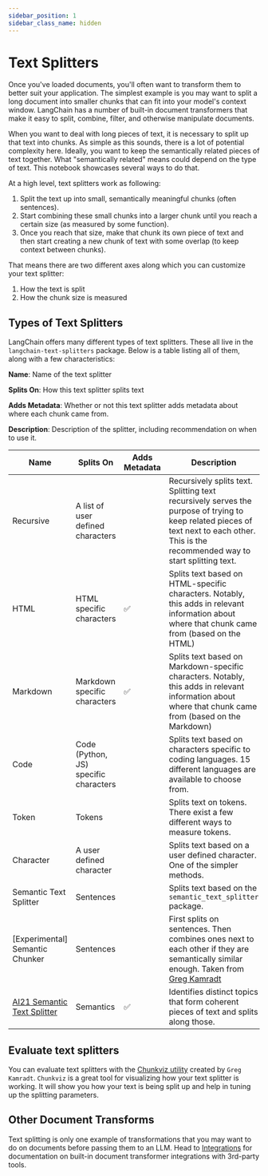 ```yaml
---
sidebar_position: 1
sidebar_class_name: hidden
---
```

# Text Splitters

Once you've loaded documents, you'll often want to transform them to better suit your application. The simplest example
is you may want to split a long document into smaller chunks that can fit into your model's context window. LangChain
has a number of built-in document transformers that make it easy to split, combine, filter, and otherwise manipulate documents.

When you want to deal with long pieces of text, it is necessary to split up that text into chunks.
As simple as this sounds, there is a lot of potential complexity here. Ideally, you want to keep the semantically related pieces of text together. What "semantically related" means could depend on the type of text.
This notebook showcases several ways to do that.

At a high level, text splitters work as following:

1. Split the text up into small, semantically meaningful chunks (often sentences).
2. Start combining these small chunks into a larger chunk until you reach a certain size (as measured by some function).
3. Once you reach that size, make that chunk its own piece of text and then start creating a new chunk of text with some overlap (to keep context between chunks).

That means there are two different axes along which you can customize your text splitter:

1. How the text is split
2. How the chunk size is measured

## Types of Text Splitters

LangChain offers many different types of text splitters. These all live in the `langchain-text-splitters` package. Below is a table listing all of them, along with a few characteristics:

**Name**: Name of the text splitter

**Splits On**: How this text splitter splits text

**Adds Metadata**: Whether or not this text splitter adds metadata about where each chunk came from.

**Description**: Description of the splitter, including recommendation on when to use it.


| Name      | Splits On                             | Adds Metadata | Description                                                                                                                                                                             |
|-----------|---------------------------------------|---------------|-----------------------------------------------------------------------------------------------------------------------------------------------------------------------------------------|
| Recursive | A list of user defined characters     |               | Recursively splits text. Splitting text recursively serves the purpose of trying to keep related pieces of text next to each other. This is the recommended way to start splitting text. |
| HTML      | HTML specific characters              | ✅             | Splits text based on HTML-specific characters. Notably, this adds in relevant information about where that chunk came from (based on the HTML)                                          |
| Markdown  | Markdown specific characters          | ✅             | Splits text based on Markdown-specific characters. Notably, this adds in relevant information about where that chunk came from (based on the Markdown)                                  |
| Code      | Code (Python, JS) specific characters |               | Splits text based on characters specific to coding languages. 15 different languages are available to choose from.                                                                      |
| Token     | Tokens                                |               | Splits text on tokens. There exist a few different ways to measure tokens.                                                                                                              |
| Character | A user defined character              |               | Splits text based on a user defined character. One of the simpler methods.                                                                                                              |
| Semantic Text Splitter | Sentences                     |               | Splits text based on the `semantic_text_splitter` package.                                                                                                              |
| [Experimental] Semantic Chunker | Sentences             |               | First splits on sentences. Then combines ones next to each other if they are semantically similar enough. Taken from [Greg Kamradt](https://github.com/FullStackRetrieval-com/RetrievalTutorials/blob/main/5_Levels_Of_Text_Splitting.ipynb)                                                                                                              |
| [AI21 Semantic Text Splitter](/docs/integrations/document_transformers/ai21_semantic_text_splitter) | Semantics             |    ✅           | Identifies distinct topics that form coherent pieces of text and splits along those. |


## Evaluate text splitters

You can evaluate text splitters with the [Chunkviz utility](https://www.chunkviz.com/) created by `Greg Kamradt`.
`Chunkviz` is a great tool for visualizing how your text splitter is working. It will show you how your text is 
being split up and help in tuning up the splitting parameters.

## Other Document Transforms

Text splitting is only one example of transformations that you may want to do on documents before passing them to an LLM. Head to [Integrations](/docs/integrations/document_transformers/) for documentation on built-in document transformer integrations with 3rd-party tools.